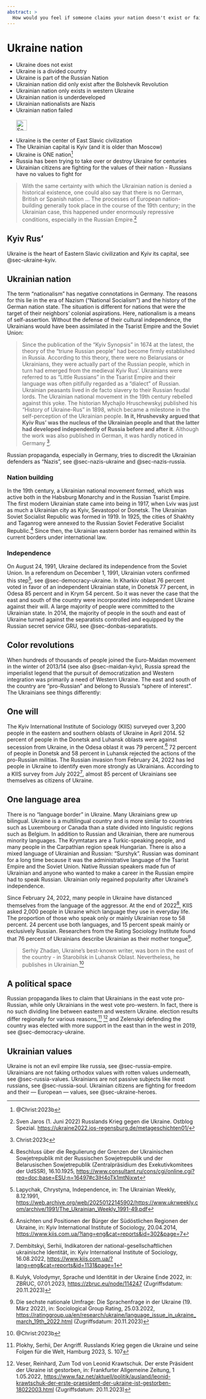 ```yaml
---
abstract: > 
  How would you feel if someone claims your nation doesn't exist or failed and hence they are going to conquer you? Ukrainians don't like that either.
---
```


# Ukraine nation {#sec-ukraine-nation}

::: {.callout-caution title="Myth"}
- Ukraine does not exist
- Ukraine is a divided country
- Ukraine is part of the Russian Nation
- Ukrainian nation did only exist after the Bolshevik Revolution
- Ukrainian nation only exists in western Ukraine
- Ukrainian nation is underdeveloped
- Ukrainian nationalists are Nazis
- Ukrainian nation failed
[<br></br>![Search for topic in EUvsDisinfo](../all_common_img/EUvsDisinfo_400x240.jpg){height=2em}](https://euvsdisinfo.eu/disinformation-cases/?text=ukraine%20nation&sort=relevance)
:::

::: {.callout-tip title="Truth"}
- Ukraine is the center of East Slavic civilization
- The Ukrainian capital is Kyiv (and it is older than Moscow)
- Ukraine is ONE nation^[@Christ:2023b]
- Russia has been trying to take over or destroy Ukraine for centuries
- Ukrainian citizens are fighting for the values of their nation - Russians have no values to fight for
:::

> With the same certainty with which the Ukrainian nation is denied a historical existence, one could also say that there is no German, British or Spanish nation ... The processes of European nation-building generally took place in the course of the 19th century; in the Ukrainian case, this happened under enormously repressive conditions, especially in the Russian Empire.[^ukraine-nation-1]

## Kyiv Rus'

Ukraine is the heart of Eastern Slavic civilization and Kyiv its capital, see @sec-ukraine-kyiv.


## Ukrainian nation

The term “nationalism” has negative connotations in Germany. The reasons for this lie in the era of Nazism ("National Socialism") and the history of the German nation state. The situation is different for nations that were the target of their neighbors' colonial aspirations. Here, nationalism is a means of self-assertion. Without the defense of their cultural independence, the Ukrainians would have been assimilated in the Tsarist Empire and the Soviet Union:

> Since the publication of the “Kyiv Synopsis” in 1674 at the latest, the theory of the “triune Russian people” had become firmly established in Russia. According to this theory, there were no Belarusians or Ukrainians, they were actually part of the Russian people, which in turn had emerged from the medieval Kyiv Rus'. Ukrainians were referred to as “Little Russians” in the Tsarist Empire and their language was often pitifully regarded as a “dialect” of Russian. Ukrainian peasants lived in de facto slavery to their Russian feudal lords. The Ukrainian national movement in the 19th century rebelled against this yoke. The historian Mychajlo Hruschewskyj published his “History of Ukraine-Rus” in 1898, which became a milestone in the self-perception of the Ukrainian people. **In it, Hrushevsky argued that Kyiv Rus' was the nucleus of the Ukrainian people and that the latter had developed independently of Russia before and after it**. Although the work was also published in German, it was hardly noticed in Germany ^[Christ:2023c].

Russian propaganda, especially in Germany, tries to discredit the Ukrainian defenders as “Nazis”, see @sec-nazis-ukraine and @sec-nazis-russia.


### Nation building

In the 19th century, a Ukrainian national movement formed, which was active both in the Habsburg Monarchy and in the Russian Tsarist Empire. The first modern Ukrainian state came into being in 1917, when Lviv was just as much a Ukrainian city as Kyiv, Sevastopol or Donetsk. The Ukrainian Soviet Socialist Republic was formed in 1919. In 1925, the cities of Shakhty and Taganrog were annexed to the Russian Soviet Federative Socialist Republic.[^uif-52] Since then, the Ukrainian eastern border has remained within its current borders under international law.


### Independence

On August 24, 1991, Ukraine declared its independence from the Soviet Union. In a referendum on December 1, 1991, Ukrainian voters confirmed this step[^uif-53], see @sec-democracy-ukraine. In Kharkiv oblast 76 percent voted in favor of an independent Ukrainian state, in Donetsk 77 percent, in Odesa 85 percent and in Krym 54 percent. So it was never the case that the east and south of the country were incorporated into independent Ukraine against their will. A large majority of people were committed to the Ukrainian state. In 2014, the majority of people in the south and east of Ukraine turned against the separatists controlled and equipped by the Russian secret service GRU, see @sec-donbas-separatists.


## Color revolutions

When hundreds of thousands of people joined the Euro-Maidan movement in the winter of 2013/14 (see also @sec-maidan-kyiv), Russia spread the imperialist legend that the pursuit of democratization and Western integration was primarily a need of Western Ukraine. The east and south of the country are “pro-Russian” and belong to Russia's “sphere of interest”. The Ukrainians see things differently:


## One will

The Kyiv International Institute of Sociology (KIIS) surveyed over 3,200 people in the eastern and southern oblasts of Ukraine in April 2014. 52 percent of people in the Donetsk and Luhansk oblasts were against secession from Ukraine, in the Odesa oblast it was 79 percent.[^uif-54] 72 percent of people in Donetsk and 58 percent in Luhansk rejected the actions of the pro-Russian militias. The Russian invasion from February 24, 2022 has led people in Ukraine to identify even more strongly as Ukrainians. According to a KIIS survey from July 2022[^uif-55], almost 85 percent of Ukrainians see themselves as citizens of Ukraine.


## One language area

There is no “language border” in Ukraine. Many Ukrainians grew up bilingual. Ukraine is a multilingual country and is more similar to countries such as Luxembourg or Canada than a state divided into linguistic regions such as Belgium. In addition to Russian and Ukrainian, there are numerous minority languages. The Krymtatars are a Turkic-speaking people, and many people in the Carpathian region speak Hungarian. There is also a mixed language of Ukrainian and Russian: “Surshyk”. Russian was dominant for a long time because it was the administrative language of the Tsarist Empire and the Soviet Union. Native Russian speakers made fun of Ukrainian and anyone who wanted to make a career in the Russian empire had to speak Russian. Ukrainian only regained popularity after Ukraine's independence.

Since February 24, 2022, many people in Ukraine have distanced themselves from the language of the aggressor. At the end of 2022[^uif-56], KIIS asked 2,000 people in Ukraine which language they use in everyday life. The proportion of those who speak only or mainly Ukrainian rose to 58 percent. 24 percent use both languages, and 15 percent speak mainly or exclusively Russian. Researchers from the Rating Sociology Institute found that 76 percent of Ukrainians describe Ukrainian as their mother tongue[^uif-57].

> Serhiy Zhadan, Ukraine's best-known writer, was born in the east of the country - in Starobilsk in Luhansk Oblast. Nevertheless, he publishes in Ukrainian.^[@Christ:2023b]


## A political space

Russian propaganda likes to claim that Ukrainians in the east vote pro-Russian, while only Ukrainians in the west vote pro-western. In fact, there is no such dividing line between eastern and western Ukraine. election results differ regionally for various reasons,[^uif-58] [^uif-59] and Zelenskyi defending the country was elected with more support in the east than in the west in 2019, see @sec-democracy-ukraine.


## Ukrainian values

Ukraine is not an evil empire like russia, see @sec-russia-empire. Ukrainians are not faking orthodox values with rotten values underneath, see @sec-russia-values. Ukrainians are not passive subjects like most russians, see @sec-russia-soul. Ukrainian citizens are fighting for freedom and their — European — values, see @sec-ukraine-heroes.


[^ukraine-nation-1]:  Sven Jaros (1. Juni 2022) Russlands Krieg gegen die Ukraine. Ostblog Spezial. [https://ukraine2022.ios-regensburg.de/metageschichten01/](https://ukraine2022.ios-regensburg.de/metageschichten01/)

[^uif-52]: Beschluss über die Regulierung der Grenzen der Ukrainischen Sowjetrepublik mit der Russischen Sowjetrepublik und der Belarusischen Sowjetrepublik (Zentralpräsidium des Exekutivkomitees der UdSSR), 16.10.1925, [https://www.consultant.ru/cons/cgi/online.cgi?req=doc;base=ESU;n=16497#c3lH4oTk1mtNixwt](https://www.consultant.ru/cons/cgi/online.cgi?req=doc;base=ESU;n=16497#c3lH4oTk1mtNixwt)

[^uif-53]: Lapychak, Chrystyna, Independence, in: The Ukrainian Weekly, 8.12.1991, [https://web.archive.org/web/20250122145902/https://www.ukrweekly.com/archive/1991/The_Ukrainian_Weekly_1991-49.pdf](https://web.archive.org/web/20250122145902/https://www.ukrweekly.com/archive/1991/The_Ukrainian_Weekly_1991-49.pdf)

[^uif-54]: Ansichten und Positionen der Bürger der Südöstlichen Regionen der Ukraine, in: Kyiv International Institute of Sociology, 20.04.2014, [https://www.kiis.com.ua/?lang=eng&cat=reports&id=302&page=7](https://www.kiis.com.ua/?lang=eng&cat=reports&id=302&page=7)

[^uif-55]: Dembitskyi, Serhii, Indikatoren der national-gesellschaftlichen ukrainische Identität, in: Kyiv International Institute of Sociology, 16.08.2022, [https://www.kiis.com.ua/?lang=eng&cat=reports&id=1131&page=1](https://www.kiis.com.ua/?lang=eng&cat=reports&id=1131&page=1)

[^uif-56]: Kulyk, Volodymyr, Sprache und Identität in der Ukraine Ende 2022, in: ZBRUC, 07.01.2023, [https://zbruc.eu/node/114247](https://zbruc.eu/node/114247) (Zugriffsdatum: 20.11.2023)

[^uif-57]: Die sechste nationale Umfrage: Die Sprachenfrage in der Ukraine (19. März 2022), in: Sociological Group Rating, 25.03.2022, [https://ratinggroup.ua/en/research/ukraine/language_issue_in_ukraine_march_19th_2022.html](https://web.archive.org/web/20250207161539/https://ratinggroup.ua/en/research/ukraine/language_issue_in_ukraine_march_19th_2022.html) (Zugriffsdatum: 20.11.2023)

[^uif-58]: Plokhy, Serhii, Der Angriff. Russlands Krieg gegen die Ukraine und seine Folgen für die Welt, Hamburg 2023, S. 107

[^uif-59]: Veser, Reinhard, Zum Tod von Leonid Krawtschuk. Der erste Präsident der Ukraine ist gestorben, in: Frankfurter Allgemeine Zeitung, 1 1.05.2022, [https://www.faz.net/aktuell/politik/ausland/leonid-krawtschuk-der-erste-praesident-der-ukraine-ist-gestorben-18022003.html](https://www.faz.net/aktuell/politik/ausland/leonid-krawtschuk-der-erste-praesident-der-ukraine-ist-gestorben-18022003.html) (Zugriffsdatum: 20.11.2023)


